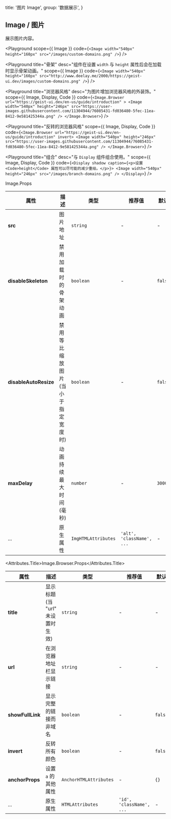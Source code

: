 
  title: '图片 Image',
  group: '数据展示',
}

## Image / 图片

展示图片内容。

<Playground
  scope={{ Image }}
  code={`
<Image width="540px" height="160px" src="/images/custom-domains.png" />
`}
/>

<Playground
  title="骨架"
  desc="组件在设置 `width` 与 `height` 属性后会在加载时显示骨架动画。"
  scope={{ Image }}
  code={`
<Image width="540px" height="160px"
  src="http://www.deelay.me/2000/https://geist-ui.dev/images/custom-domains.png" />
`}
/>

<Playground
  title="浏览器风格"
  desc="为图片增加浏览器风格的外装饰。"
  scope={{ Image, Display, Code }}
  code={`
<Image.Browser url="https://geist-ui.dev/en-us/guide/introduction" >
  <Image width="540px" height="246px" src="https://user-images.githubusercontent.com/11304944/76085431-fd036480-5fec-11ea-8412-9e581425344a.png" />
</Image.Browser>
`}
/>

<Playground
  title="反转的浏览器风格"
  scope={{ Image, Display, Code }}
  code={`
<Image.Browser url="https://geist-ui.dev/en-us/guide/introduction" invert>
  <Image width="540px" height="246px" src="https://user-images.githubusercontent.com/11304944/76085431-fd036480-5fec-11ea-8412-9e581425344a.png" />
</Image.Browser>
`}
/>

<Playground
  title="组合"
  desc="与 `Display` 组件组合使用。"
  scope={{ Image, Display, Code }}
  code={`
<Display shadow caption={<p>设置 <Code>height</Code> 属性可以尽可能的减少重绘。</p>}>
  <Image width="540px" height="246px" src="/images/branch-domains.png" />
</Display>
`}
/>

<Attributes edit="/pages/zh-cn/components/image.mdx">
<Attributes.Title>Image.Props</Attributes.Title>

| 属性                  | 描述                                | 类型                | 推荐值                    | 默认    |
| --------------------- | ----------------------------------- | ------------------- | ------------------------- | ------- |
| **src**               | 图片地址                            | `string`            | -                         | -       |
| **disableSkeleton**   | 禁用加载时的骨架动画                | `boolean`           | -                         | `false` |
| **disableAutoResize** | 禁用等比缩放图片 (当小于指定宽度时) | `boolean`           | -                         | `false` |
| **maxDelay**          | 动画持续最大时间 (毫秒)             | `number`            | -                         | `3000`  |
| ...                   | 原生属性                            | `ImgHTMLAttributes` | `'alt', 'className', ...` | -       |

<Attributes.Title>Image.Browser.Props</Attributes.Title>

| 属性             | 描述                             | 类型                   | 推荐值                   | 默认    |
| ---------------- | -------------------------------- | ---------------------- | ------------------------ | ------- |
| **title**        | 显示标题 (当 "url" 未设置时生效) | `string`               | -                        | -       |
| **url**          | 在浏览器地址栏显示链接           | `string`               | -                        | -       |
| **showFullLink** | 显示完整的链接而非域名           | `boolean`              | -                        | `false` |
| **invert**       | 反转所有颜色                     | `boolean`              | -                        | `false` |
| **anchorProps**  | 设置 `a` 的其他属性              | `AnchorHTMLAttributes` | -                        | `{}`    |
| ...              | 原生属性                         | `HTMLAttributes`       | `'id', 'className', ...` | -       |

</Attributes>

